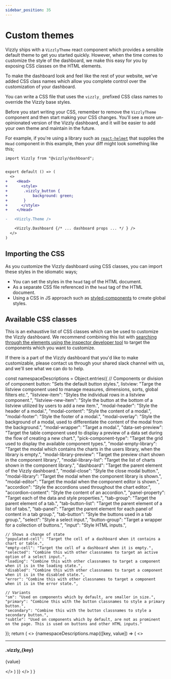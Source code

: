 ```yaml
---
sidebar_position: 35
---
```


# Custom themes

Vizzly ships with a `VizzlyTheme` react component which provides a sensible default theme to get you started quickly. However, when the time comes to customize the
style of the dashboard, we make this easy for you by exposing CSS classes on the HTML elements.

To make the dashboard look and feel like the rest of your website, we've added CSS class names which allow you complete control over the customization of your dashboard.

You can write a CSS file that uses the `vizzly_` prefixed CSS class names to override the Vizzly base styles.

Before you start writing your CSS, remember to remove the `VizzlyTheme` component and then start making your CSS changes. You'll see a more un-opinionated version of
the Vizzly dashboard, and it will be easier to add your own theme and maintain in the future.

For example, if you're using a library such as [`react-helmet`](https://www.npmjs.com/package/react-helmet) that supplies the `Head` component in this example,
then your diff might look something like this;

````diff
import Vizzly from "@vizzly/dashboard";


export default () => (
  <>
+    <Head>
+      <style>
+       .vizzly_button {
+           background: green;
+       }
+      </style>
+    </Head>

-   <Vizzly.Theme />

    <Vizzly.Dashboard {/* ... dashboard props ... */ } />
  </>
)
````

## Importing the CSS
As you customize the Vizzly dashboard using CSS classes, you can import these styles in the idiomatic ways;

- You can set the styles in the `head` tag of the HTML document.
- As a separate CSS file referenced in the `head` tag of the HTML document.
- Using a CSS in JS approach such as [styled-components](https://styled-components.com) to create global styles.

## Available CSS classes

This is an exhaustive list of CSS classes which can be used to customize the Vizzly dashboard. We recommend combining this list
with [searching through the elements using the inspector developer tool](https://developer.chrome.com/docs/devtools/dom/) to target
the components which you want to customize.

If there is a part of the Vizzly dashboard that you'd like to make customizable, please contact us through your 
shared slack channel with us, and we'll see what we can do to help.

  const namespaceDescriptions = Object.entries({
    // Components or division of component
    button: "Sets the default button styles.",
    listview: "Targe the listview component used to manage measures, dimensions, sorts, global filters etc.",
    "listview-item": "Styles the individual rows in a listview component.",
    "listview-new-item": "Style the button at the bottom of a listview utilized by users to add a new item.",
    "modal-header": "Style the header of a modal.",
    "modal-content": "Style the content of a modal.",
    "modal-footer": "Style the footer of a modal.",
    "modal-overlay": "Style the background of a modal, used to differentiate the content of the modal from the background.",
    "modal-wrapper": "Target a modal.",
    "data-set-preview": "Target the table component used to display a preview of a data set during the flow of creating a new chart.",
    "pick-component-type": "Target the grid used to display the available component types.",
    "modal-empty-library": "Target the modal which contains the charts in the users library, when the library is empty.",
    "modal-library-preview": "Target the preview chart shown in the component library.",
    "modal-library-list": "Target the list of charts shown in the component library.",
    "dashboard": "Target the parent element of the Vizzly dashboard.",
    "modal-close": "Style the close modal button.",
    "modal-library": "Target the modal when the component library is shown.",
    "modal-editor": "Target the modal when the component editor is shown.",
    "accordion": "Style the accordions used throughout the chart editor.",
    "accordion-content": "Style the content of an accordion.",
    "panel-property": "Target each of the data and style properties.",
    "tab-group": "Target the parent element of a tab.",
    "tab-button-list": "Target the parent element of a list of tabs.",
    "tab-panel": "Target the parent element for each panel of content in a tab group.",
    "tab-button": "Style the buttons used in a tab group.",
    "select": "Style a select input.",
    "button-group": "Target a wrapper for a collection of buttons.",
    "input": "Style HTML inputs.",
  
    // Shows a change of state
    "populated-cell": "Target the cell of a dashboard when it contains a chart or table.",
    "empty-cell": "Target the cell of a dashboard when it is empty.",
    "selected": "Combine this with other classnames to target an active option of a select input.",
    "loading": "Combine this with other classnames to target a component when it is in the loading state.",
    "disabled": "Combine this with other classnames to target a component when it is in the disabled state.",
    "error": "Combine this with other classnames to target a component when it is in the error state.",
  
    // Variants
    "sm": "Used on components which by default, are smaller in size.",
    "primary": "Combine this with the button classnames to style a primary button.",
    "secondary": "Combine this with the button classnames to style a secondary button.",
    "subtle": "Used on components which by default, are not as prominent on the page. This is used on buttons and other HTML inputs."
  });
  return (
    <>
    {namespaceDescriptions.map(([key, value]) => (
        <>
          <hr />
          <h4>.vizzly_{key}</h4>
          <p>{value}</p>
        </>
      )
    )}
    </>
    )
}

<VizzlyThemeClasses />